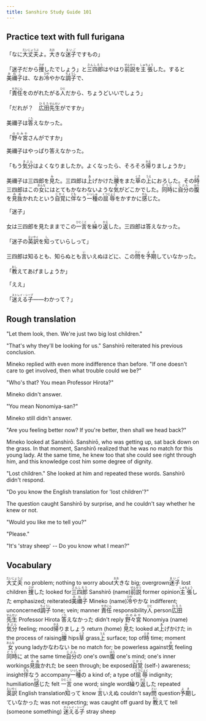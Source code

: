 ```yaml
---
title: Sanshiro Study Guide 101
---
```


## Practice text with full furigana

<p>
「なに<ruby><rb>大丈夫</rb><rt>だいじょうぶ</rt></ruby>よ。<ruby><rb>大</rb><rt>おお</rt></ruby>きな<ruby><rb>迷子</rb><rt>まいご</rt></ruby>ですもの」
</p>

<p>
「迷子だから<ruby><rb>捜</rb><rt>さが</rt></ruby>したでしょう」と<ruby><rb>三四郎</rb><rt>さんしろう</rt></ruby>はやはり<ruby><rb>前説</rb><rt>ぜんせつ</rt></ruby>を<ruby><rb>主張</rb><rt>しゅちょう</rt></ruby>した。すると<ruby><rb>美禰子</rb><rt>みねこ</rt></ruby>は、なお<ruby><rb>冷</rb><rt>ひや</rt></ruby>やかな<ruby><rb>調子</rb><rt>ちょうし</rt></ruby>で、
</p>

<p>
「<ruby><rb>責任</rb><rt>せきにん</rt></ruby>をのがれたがる<ruby><rb>人</rb><rt>ひと</rt></ruby>だから、ちょうどいいでしょう」
</p>

<p>
「だれが？　<ruby><rb>広田</rb><rt>ひろた</rt></ruby><ruby><rb>先生</rb><rt>せんせい</rt></ruby>がですか」
</p>

<p>
美禰子は<ruby><rb>答</rb><rt>こた</rt></ruby>えなかった。
</p>

<p>
「<ruby><rb>野々宮</rb><rt>ののみや</rt></ruby>さんがですか」
</p>

美禰子はやっぱり答えなかった。

<p>
「もう<ruby><rb>気分</rb><rt>きぶん</rt></ruby>はよくなりましたか。よくなったら、そろそろ<ruby><rb>帰</rb><rt>かえ</rt></ruby>りましょうか」
</p>

<p>
美禰子は三四郎を<ruby><rb>見</rb><rt>み</rt></ruby>た。三四郎は<ruby><rb>上</rb><rt>あ</rt></ruby>げかけた<ruby><rb>腰</rb><rt>こし</rt></ruby>をまた<ruby><rb>草</rb><rt>くさ</rt></ruby>の<ruby><rb>上</rb><rt>うえ</rt></ruby>におろした。その<ruby><rb>時</rb><rt>とき</rt></ruby>三四郎はこの<ruby><rb>女</rb><rt>おんな</rt></ruby>にはとてもかなわないような<ruby><rb>気</rb><rt>き</rt></ruby>がどこかでした。<ruby><rb>同時</rb><rt>どうじ</rt></ruby>に<ruby><rb>自分</rb><rt>じぶん</rt></ruby>の<ruby><rb>腹</rb><rt>はら</rt></ruby>を<ruby><rb>見抜</rb><rt>みぬ</rt></ruby>かれたという<ruby><rb>自覚</rb><rt>じかく</rt></ruby>に<ruby><rb>伴</rb><rt>とも</rt></ruby>なう<ruby><rb>一種</rb><rt>いっしゅ</rt></ruby>の<ruby><rb>屈辱</rb><rt>くつじょく</rt></ruby>をかすかに<ruby><rb>感</rb><rt>かん</rt></ruby>じた。
</p>

「迷子」

<p>
女は三四郎を見たままでこの<ruby><rb>一言</rb><rt>ひとこと</rt></ruby>を<ruby><rb>繰</rb><rt>く</rt></ruby>り<ruby><rb>返</rb><rt>かえ</rt></ruby>した。三四郎は答えなかった。
</p>

<p>
「迷子の<ruby><rb>英訳</rb><rt>えいやく</rt></ruby>を<ruby><rb>知</rb><rt>し</rt></ruby>っていらしって」
</p>

<p>
三四郎は知るとも、知らぬとも<ruby><rb>言</rb><rt>い</rt></ruby>いえぬほどに、この<ruby><rb>問</rb><rt>とい</rt></ruby>を<ruby><rb>予期</rb><rt>よき</rt></ruby>していなかった。
</p>

<p>
「<ruby><rb>教</rb><rt>おし</rt></ruby>えてあげましょうか」
</p>

「ええ」

<p>
「<ruby><rb>迷える子</rb><rt>ストレイ・シープ</rt></ruby>――わかって？」
</p>


## Rough translation

"Let them look, then. We're just two big lost children."

"That's why they'll be looking for us." Sanshirō reiterated his previous conclusion. 

Mineko replied with even more indifference than before. "If one doesn't care to get involved, then what trouble could we be?"

"Who's that? You mean Professor Hirota?"

Mineko didn't answer.

"You mean Nonomiya-san?"

Mineko still didn't answer.

"Are you feeling better now? If you're better, then shall we head back?"

Mineko looked at Sanshirō. Sanshirō, who was getting up, sat back down on the grass. In that moment, Sanshirō realized that he was no match for this young lady. At the same time, he knew too that she could see right through him, and this knowledge cost him some degree of dignity.

"Lost children." She looked at him and repeated these words. Sanshirō didn't respond.

"Do you know the English translation for 'lost children'?"

The question caught Sanshirō by surprise, and he couldn't say whether he knew or not.

"Would you like me to tell you?"

"Please."

"It's 'stray sheep' -- Do you know what I mean?"


## Vocabulary

<p>
<span class="vocabstudy"><ruby><rb>大丈夫</rb><rt>だいじょうぶ</rt></ruby>&nbsp;no problem; nothing to worry about</span><span class="vocabstudy"><ruby><rb>大</rb><rt>おお</rt></ruby>きな&nbsp;big; overgrown</span><span class="vocabstudy"><ruby><rb>迷子</rb><rt>まいご</rt></ruby>&nbsp;lost children</span>
<span class="vocabstudy"><ruby><rb>捜</rb><rt>さが</rt></ruby>した&nbsp;looked for</span><span class="vocabstudy"><ruby><rb>三四郎</rb><rt>さんしろう</rt></ruby>&nbsp;Sanshirō (name)</span><span class="vocabstudy"><ruby><rb>前説</rb><rt>ぜんせつ</rt></ruby>&nbsp;former opinion</span><span class="vocabstudy"><ruby><rb>主張</rb><rt>しゅちょう</rt></ruby>した&nbsp;emphasized; reiterated</span><span class="vocabstudy"><ruby><rb>美禰子</rb><rt>みねこ</rt></ruby>&nbsp;Mineko (name)</span><span class="vocabstudy"><ruby><rb>冷</rb><rt>ひや</rt></ruby>やかな&nbsp;indifferent; unconcerned</span><span class="vocabstudy"><ruby><rb>調子</rb><rt>ちょうし</rt></ruby>&nbsp;tone; vein; manner</span>
<span class="vocabstudy"><ruby><rb>責任</rb><rt>せきにん</rt></ruby>&nbsp;responsibility</span><span class="vocabstudy"><ruby><rb>人</rb><rt>ひと</rt></ruby>&nbsp;person</span>
<span class="vocabstudy"><ruby><rb>広田</rb><rt>ひろた</rt></ruby><ruby><rb>先生</rb><rt>せんせい</rt></ruby>&nbsp;Professor Hirota</span>
<span class="vocabstudy"><ruby><rb>答</rb><rt>こた</rt></ruby>えなかった&nbsp;didn't reply</span>
<span class="vocabstudy"><ruby><rb>野々宮</rb><rt>ののみや</rt></ruby>&nbsp;Nonomiya (name)</span>
<span class="vocabstudy"><ruby><rb>気分</rb><rt>きぶん</rt></ruby>&nbsp;feeling; mood</span><span class="vocabstudy"><ruby><rb>帰</rb><rt>かえ</rt></ruby>りましょう&nbsp;return (home)</span>
<span class="vocabstudy"><ruby><rb>見</rb><rt>み</rt></ruby>た&nbsp;looked at</span><span class="vocabstudy"><ruby><rb>上</rb><rt>あ</rt></ruby>げかけた&nbsp;in the process of raising</span><span class="vocabstudy"><ruby><rb>腰</rb><rt>こし</rt></ruby>&nbsp;hips</span><span class="vocabstudy"><ruby><rb>草</rb><rt>くさ</rt></ruby>&nbsp;grass</span><span class="vocabstudy"><ruby><rb>上</rb><rt>うえ</rt></ruby>&nbsp;surface; top of</span><span class="vocabstudy"><ruby><rb>時</rb><rt>とき</rt></ruby>&nbsp;time; moment</span><span class="vocabstudy"><ruby><rb>女</rb><rt>おんな</rt></ruby>&nbsp;young lady</span><span class="vocabstudy">かなわない&nbsp;be no match for; be powerless against</span><span class="vocabstudy"><ruby><rb>気</rb><rt>き</rt></ruby>&nbsp;feeling</span><span class="vocabstudy"><ruby><rb>同時</rb><rt>どうじ</rt></ruby>に&nbsp;at the same time</span><span class="vocabstudy"><ruby><rb>自分</rb><rt>じぶん</rt></ruby>の&nbsp;one's own</span><span class="vocabstudy"><ruby><rb>腹</rb><rt>はら</rt></ruby>&nbsp;one's mind; one's inner workings</span><span class="vocabstudy"><ruby><rb>見抜</rb><rt>みぬ</rt></ruby>かれた&nbsp;be seen through; be exposed</span><span class="vocabstudy"><ruby><rb>自覚</rb><rt>じかく</rt></ruby>&nbsp;(self-) awareness; insight</span><span class="vocabstudy"><ruby><rb>伴</rb><rt>とも</rt></ruby>なう&nbsp;accompany</span><span class="vocabstudy"><ruby><rb>一種</rb><rt>いっしゅ</rt></ruby>の&nbsp;a kind of; a type of</span><span class="vocabstudy"><ruby><rb>屈辱</rb><rt>くつじょく</rt></ruby>&nbsp;indignity; humiliation</span><span class="vocabstudy"><ruby><rb>感</rb><rt>かん</rt></ruby>じた&nbsp;felt</span>
<span class="vocabstudy"><ruby><rb>一言</rb><rt>ひとこと</rt></ruby>&nbsp;one word; single word</span><span class="vocabstudy"><ruby><rb>繰</rb><rt>く</rt></ruby>り<ruby><rb>返</rb><rt>かえ</rt></ruby>した&nbsp;repeated</span>
<span class="vocabstudy"><ruby><rb>英訳</rb><rt>えいやく</rt></ruby>&nbsp;English translation</span><span class="vocabstudy"><ruby><rb>知</rb><rt>し</rt></ruby>って&nbsp;know</span>
<span class="vocabstudy"><ruby><rb>言</rb><rt>い</rt></ruby>いえぬ&nbsp;couldn't say</span><span class="vocabstudy"><ruby><rb>問</rb><rt>とい</rt></ruby>&nbsp;question</span><span class="vocabstudy"><ruby><rb>予期</rb><rt>よき</rt></ruby>していなかった&nbsp;was not expecting; was caught off guard by</span>
<span class="vocabstudy"><ruby><rb>教</rb><rt>おし</rt></ruby>えて&nbsp;tell (someone something)</span>
<span class="vocabstudy"><ruby><rb>迷える子</rb><rt>ストレイ・シープ</rt></ruby>&nbsp;stray sheep</span>
</p>
